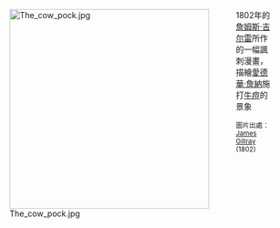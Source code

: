 <div style="float:left;margin-right:0.5em;">
[[File:The_cow_pock.jpg|350px]]
</div>
1802年的[[詹姆斯·吉尔雷|詹姆斯·吉尔雷]]所作的一幅諷刺漫畫，描繪[[愛德華·詹納|愛德華·詹納]]施打[[牛痘|牛痘]]的景象

<small>圖片出處：[[詹姆斯·吉尔雷|James Gillray]] (1802)</small>